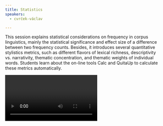 ```yaml
---
title: Statistics
speakers:
  - cvrček-václav

---
```

This session explains statistical considerations on frequency in corpus linguistics, mainly the statistical significance and effect size of a difference between two frequency counts. Besides, it introduces several quantitative stylistics metrics, such as different flavors of lexical richness, descriptivity vs. narrativity, thematic concentration, and thematic weights of individual words. Students learn about the on-line tools Calc and QuitaUp to calculate these metrics automatically.

<Video provider="youtube" id="https://www.youtube.com/embed/H5WOMGItfqo" caption="Session 7 - Statistics" />
<DownloadLink href="downloads/7_Vaclav-Statistics.pdf" />
<Speakers>
  <Speaker speaker="cvrček-václav">

  </Speaker>
</Speakers>
